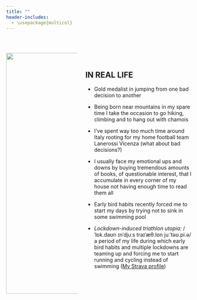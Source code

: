 ```yaml
---
title: ""
header-includes:
  - \usepackage{multicol}
---
```

&nbsp;

:::: {.columns}
::: {.column width="40%"}
![](images/me.jpg){height=650px}
:::
::: {.column width="60%"}
&nbsp;
&nbsp;
&nbsp;
&nbsp;



## IN REAL LIFE 
* Gold medalist in jumping from one bad decision to another 

* Being born near mountains in my spare time I take the occasion to go hiking, climbing and to hang out with chamois

\vspace{3cm}

* I’ve spent way too much time around Italy rooting for my home football team Lanerossi Vicenza (what about bad decisions?)

\vspace{3cm}

* I usually face my emotional ups and downs by buying tremendous amounts of books, of questionable interest, that I accumulate in every corner of my house not having enough time to read them all

\vspace{3cm}

* Early bird habits recently forced me to start my days by trying not to sink in some swimming pool

\vspace{3cm}

* *Lockdown-induced triathlon utopia:* /ˈlɒk.daʊn ɪnˈdjuːs traɪˈæθ.lɒn juːˈtəʊ.pi.ə/ <br>
  a period of my life during which early bird habits and multiple lockdowns are teaming up and forcing me to start running and cycling instead of swimming ([My Strava profile](https://www.strava.com/athletes/63064430))
:::
::::
